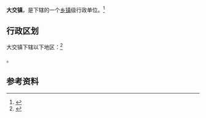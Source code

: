 {{中国乡级行政区|14/08/26/107/000}}

'''大交镇'''，是{{PRC admin/fullname|14/08/26/107/000|3}}下辖的一个[[乡镇|乡镇]]级行政单位。<ref>{{PRC admin/ref sgc|{{PRC admin/parent|14/08/26/107/000}}}}</ref>

== 行政区划 ==

大交镇下辖以下地区：<ref>{{PRC admin/ref sgc|14/08/26/107/000}}</ref>

{{PRC admin/children|14/08/26/107/000}}。

== 参考资料 ==

{{reflist}}

{{行政区划小作品}}
{{PRC admin/navcat|14/08/26/107/000}}